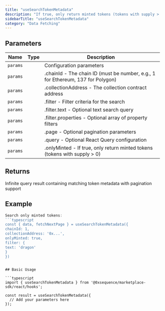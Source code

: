 ```yaml
---
title: "useSearchTokenMetadata"
description: "If true, only return minted tokens (tokens with supply > 0) / onlyMinted?: boolean; }; /** Hook to search token metadata using filters with infinite pagination support Searches for tokens in a collection based on text and property filters. Supports filtering by attributes, ranges, and text search. Can optionally filter to only show minted tokens (tokens with supply > 0)."
sidebarTitle: "useSearchTokenMetadata"
category: "Data Fetching"
---
```


## Parameters

| Name | Type | Description |
|------|------|-------------|
| `params` |  | Configuration parameters |
| `params` |  | .chainId - The chain ID (must be number, e.g., 1 for Ethereum, 137 for Polygon) |
| `params` |  | .collectionAddress - The collection contract address |
| `params` |  | .filter - Filter criteria for the search |
| `params` |  | .filter.text - Optional text search query |
| `params` |  | .filter.properties - Optional array of property filters |
| `params` |  | .page - Optional pagination parameters |
| `params` |  | .query - Optional React Query configuration |
| `params` |  | .onlyMinted - If true, only return minted tokens (tokens with supply > 0) |

## Returns

Infinite query result containing matching token metadata with pagination support

## Example

```typescript
Search only minted tokens:
```typescript
const { data, fetchNextPage } = useSearchTokenMetadata({
chainId: 1,
collectionAddress: '0x...',
onlyMinted: true,
filter: {
text: 'dragon'
}
})
```
```

## Basic Usage

```typescript
import { useSearchTokenMetadata } from '@0xsequence/marketplace-sdk/react/hooks';

const result = useSearchTokenMetadata({
  // Add your parameters here
});
```

